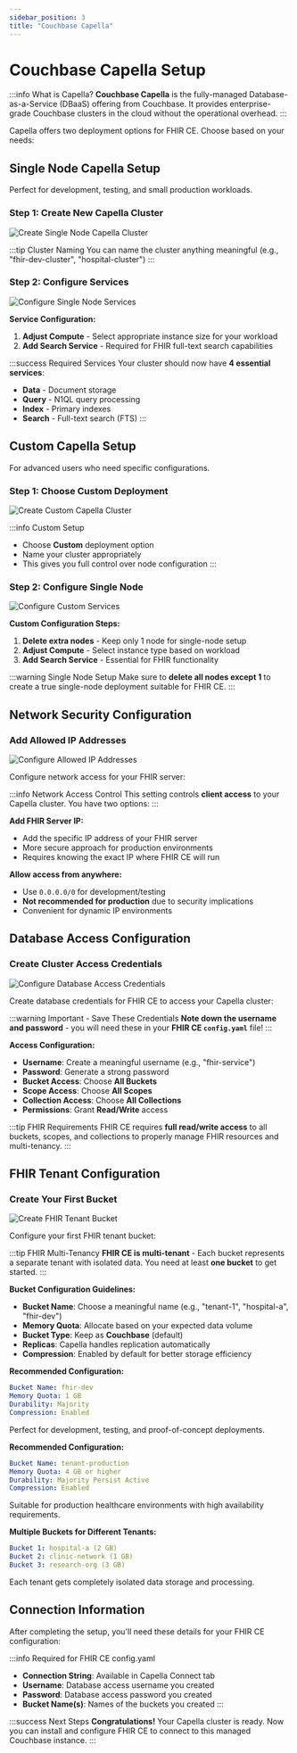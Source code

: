 ```yaml
---
sidebar_position: 3
title: "Couchbase Capella"
---
```


# Couchbase Capella Setup


:::info What is Capella?
**Couchbase Capella** is the fully-managed Database-as-a-Service (DBaaS) offering from Couchbase. It provides enterprise-grade Couchbase clusters in the cloud without the operational overhead.
:::

Capella offers two deployment options for FHIR CE. Choose based on your needs:

<Tabs>
<TabItem value="single" label="Single Node (Recommended)" default>

## Single Node Capella Setup

Perfect for development, testing, and small production workloads.

### Step 1: Create New Capella Cluster

<img src={ImgSingle1} alt="Create Single Node Capella Cluster" />

:::tip Cluster Naming
You can name the cluster anything meaningful (e.g., "fhir-dev-cluster", "hospital-cluster")
:::

### Step 2: Configure Services

<img src={ImgSingle2} alt="Configure Single Node Services" />

**Service Configuration:**

1. **Adjust Compute** - Select appropriate instance size for your workload
2. **Add Search Service** - Required for FHIR full-text search capabilities

:::success Required Services
Your cluster should now have **4 essential services**:

- **Data** - Document storage
- **Query** - N1QL query processing
- **Index** - Primary indexes
- **Search** - Full-text search (FTS)
  :::

</TabItem>
<TabItem value="custom" label="Custom Configuration">

## Custom Capella Setup

For advanced users who need specific configurations.

### Step 1: Choose Custom Deployment

<img src={ImgCustom1} alt="Create Custom Capella Cluster" />

:::info Custom Setup

- Choose **Custom** deployment option
- Name your cluster appropriately
- This gives you full control over node configuration
  :::

### Step 2: Configure Single Node

<img src={ImgCustom2} alt="Configure Custom Services" />

**Custom Configuration Steps:**

1. **Delete extra nodes** - Keep only 1 node for single-node setup
2. **Adjust Compute** - Select instance type based on workload
3. **Add Search Service** - Essential for FHIR functionality

:::warning Single Node Setup
Make sure to **delete all nodes except 1** to create a true single-node deployment suitable for FHIR CE.
:::

</TabItem>
</Tabs>

## Network Security Configuration

### Add Allowed IP Addresses

<img src={ImgIp} alt="Configure Allowed IP Addresses" />

Configure network access for your FHIR server:

:::info Network Access Control
This setting controls **client access** to your Capella cluster. You have two options:
:::

<Tabs>
<TabItem value="specific" label="Specific IP (Recommended)" default>

**Add FHIR Server IP:**

- Add the specific IP address of your FHIR server
- More secure approach for production environments
- Requires knowing the exact IP where FHIR CE will run

</TabItem>
<TabItem value="anywhere" label="Allow From Anywhere">

**Allow access from anywhere:**

- Use `0.0.0.0/0` for development/testing
- **Not recommended for production** due to security implications
- Convenient for dynamic IP environments

</TabItem>
</Tabs>

## Database Access Configuration

### Create Cluster Access Credentials

<img src={ImgAccess} alt="Configure Database Access Credentials" />

Create database credentials for FHIR CE to access your Capella cluster:

:::warning Important - Save These Credentials
**Note down the username and password** - you will need these in your **FHIR CE `config.yaml`** file!
:::

**Access Configuration:**

- **Username**: Create a meaningful username (e.g., "fhir-service")
- **Password**: Generate a strong password
- **Bucket Access**: Choose **All Buckets**
- **Scope Access**: Choose **All Scopes**
- **Collection Access**: Choose **All Collections**
- **Permissions**: Grant **Read/Write** access

:::tip FHIR Requirements
FHIR CE requires **full read/write access** to all buckets, scopes, and collections to properly manage FHIR resources and multi-tenancy.
:::

## FHIR Tenant Configuration

### Create Your First Bucket

<img src={ImgBucket} alt="Create FHIR Tenant Bucket" />

Configure your first FHIR tenant bucket:

:::tip FHIR Multi-Tenancy
**FHIR CE is multi-tenant** - Each bucket represents a separate tenant with isolated data. You need at least **one bucket** to get started.
:::

**Bucket Configuration Guidelines:**

- **Bucket Name**: Choose a meaningful name (e.g., "tenant-1", "hospital-a", "fhir-dev")
- **Memory Quota**: Allocate based on your expected data volume
- **Bucket Type**: Keep as **Couchbase** (default)
- **Replicas**: Capella handles replication automatically
- **Compression**: Enabled by default for better storage efficiency

<Tabs>
<TabItem value="development" label="🧪 Development Setup" default>

**Recommended Configuration:**

```yaml
Bucket Name: fhir-dev
Memory Quota: 1 GB
Durability: Majority
Compression: Enabled
```

Perfect for development, testing, and proof-of-concept deployments.

</TabItem>
<TabItem value="production" label="Production Setup">

**Recommended Configuration:**

```yaml
Bucket Name: tenant-production
Memory Quota: 4 GB or higher
Durability: Majority Persist Active
Compression: Enabled
```

Suitable for production healthcare environments with high availability requirements.

</TabItem>
<TabItem value="multi-tenant" label="🏢 Multi-Tenant Setup">

**Multiple Buckets for Different Tenants:**

```yaml
Bucket 1: hospital-a (2 GB)
Bucket 2: clinic-network (1 GB)
Bucket 3: research-org (3 GB)
```

Each tenant gets completely isolated data storage and processing.

</TabItem>
</Tabs>

## Connection Information

After completing the setup, you'll need these details for your FHIR CE configuration:

:::info Required for FHIR CE config.yaml

- **Connection String**: Available in Capella Connect tab
- **Username**: Database access username you created
- **Password**: Database access password you created
- **Bucket Name(s)**: Names of the buckets you created
  :::

:::success Next Steps
**Congratulations!** Your Capella cluster is ready. Now you can install and configure FHIR CE to connect to this managed Couchbase instance.
:::
